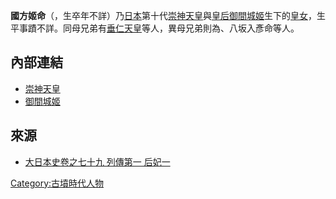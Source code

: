 '''國方姬命'''（{{lang|ja|くにかたひめのみこと}}，生卒年不詳）乃[[日本|日本]]第十代[[崇神天皇|崇神天皇]]與[[皇后|皇后]][[御間城姬|御間城姬]]生下的[[皇女|皇女]]，生平事蹟不詳。同母兄弟有[[垂仁天皇|垂仁天皇]]等人，異母兄弟則為{{link-ja|豐城入彥命|豊城入彦命}}、八坂入彥命等人。

== 內部連結 ==
* [[崇神天皇|崇神天皇]]
* [[御間城姬|御間城姬]]

==來源==
* [http://miko.org/~uraki/kuon/furu/text/dainihonsi/dns074.htm#08 大日本史卷之七十九 列傳第一 后妃一]{{Wayback|url=http://miko.org/~uraki/kuon/furu/text/dainihonsi/dns074.htm#08 |date=20140828205116 }}

{{Myth-stub}}

[[Category:古墳時代人物|Category:古墳時代人物]]
